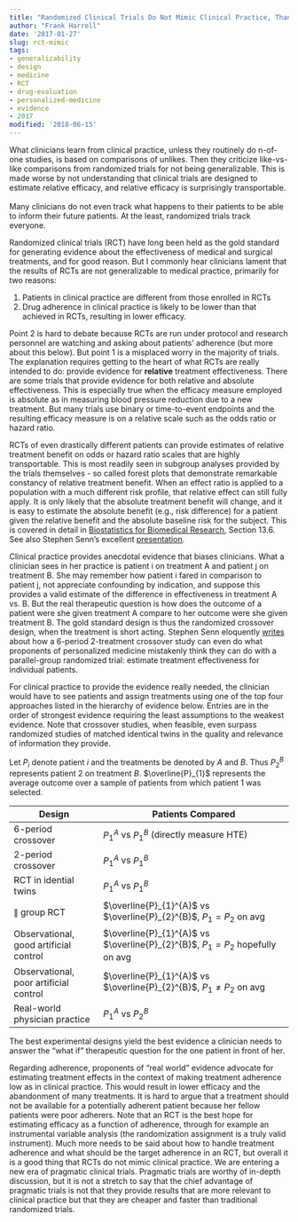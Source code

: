 ```yaml
---
title: "Randomized Clinical Trials Do Not Mimic Clinical Practice, Thank Goodness"
author: "Frank Harrell"
date: '2017-01-27'
slug: rct-mimic
tags:
- generalizability
- design
- medicine
- RCT
- drug-evaluation
- personalized-medicine
- evidence
- 2017
modified: '2018-06-15'
---
```

<p class='rquote'>
What clinicians learn from clinical practice, unless they routinely do n-of-one studies, is based on comparisons of unlikes.  Then they criticize like-vs-like comparisons from randomized trials for not being generalizable.  This is made worse by not understanding that clinical trials are designed to estimate relative efficacy, and relative efficacy is surprisingly transportable.
<br><br>
Many clinicians do not even track what happens to their patients to be able to inform their future patients.  At the least, randomized trials track everyone.
</p>

Randomized clinical trials (RCT) have long been held as the gold standard for
generating evidence about the effectiveness of medical and surgical
treatments, and for good reason.  But I commonly hear clinicians lament
that the results of RCTs are not generalizable to medical practice,
primarily for two reasons:

1.  Patients in clinical practice are different from those enrolled in
    RCTs
2.  Drug adherence in clinical practice is likely to be lower than that
    achieved in RCTs, resulting in lower efficacy.

Point 2 is hard to debate because RCTs are run under protocol and
research personnel are watching and asking about patients' adherence
(but more about this below).  But point 1 is a misplaced worry in the
majority of trials.  The explanation requires getting to the heart of
what RCTs are really intended to do: provide evidence for **relative**
treatment effectiveness.  There are some trials that provide evidence
for both relative and absolute effectiveness.   This is especially true
when the efficacy measure employed is absolute as in measuring blood
pressure reduction due to a new treatment.  But many trials use binary
or time-to-event endpoints and the resulting efficacy measure is on a
relative scale such as the odds ratio or hazard ratio.

RCTs of even drastically different patients can provide estimates of
relative treatment benefit on odds or hazard ratio scales that are
highly transportable.  This is most readily seen in subgroup analyses
provided by the trials themselves - so called forest plots that
demonstrate remarkable constancy of relative treatment benefit.  When an
effect ratio is applied to a population with a much different risk
profile, that relative effect can still fully apply.  It is only likely
that the absolute treatment benefit will change, and it is easy to
estimate the absolute benefit (e.g., risk difference) for a patient
given the relative benefit and the absolute baseline risk for the
subject.   This is covered in detail in [Biostatistics for Biomedical
Research](https://hbiostat.org/doc/bbr.pdf), Section 13.6.  See also Stephen Senn's excellent [presentation](https://www.slideshare.net/StephenSenn1/real-world-modified).

Clinical practice provides anecdotal evidence that biases clinicians.
 What a clinician sees in her practice is patient i on treatment A and
patient j on treatment B.  She may remember how patient i fared in
comparison to patient j, not appreciate confounding by indication, and
suppose this provides a valid estimate of the difference in
effectiveness in treatment A vs. B.  But the real therapeutic question
is how does the outcome of a patient were she given treatment A compare
to her outcome were she given treatment B.  The gold standard design is
thus the randomized crossover design, when the treatment is short
acting.  Stephen Senn eloquently
[writes](http://onlinelibrary.wiley.com/doi/10.1002/sim.6739/abstract) about
how a 6-period 2-treatment crossover study can even do what proponents
of personalized medicine mistakenly think they can do with a
parallel-group randomized trial: estimate treatment effectiveness for
individual patients.

For clinical practice to provide the evidence really needed, the
clinician would have to see patients and assign treatments using one of
the top four approaches listed in the hierarchy of evidence below.
Entries are in the order of strongest evidence requiring the least
assumptions to the weakest evidence. Note that crossover studies, when
feasible, even surpass randomized studies of matched identical twins in
the quality and relevance of information they provide.

Let $P_{i}$ denote patient $i$ and the treatments be denoted by $A$
and $B$.  Thus $P_{2}^{B}$ represents patient 2 on treatment $B$.
$\overline{P}_{1}$ represents the average outcome over a sample of
patients from which patient 1 was selected.

| Design | Patients Compared 
-------- | ----------------- 
6-period crossover | $P_{1}^{A}$ vs $P_{1}^{B}$ (directly measure HTE)
2-period crossover | $P_{1}^{A}$ vs $P_{1}^{B}$
RCT in idential twins | $P_{1}^{A}$ vs $P_{1}^{B}$
$\parallel$ group RCT | $\overline{P}_{1}^{A}$ vs $\overline{P}_{2}^{B}$,  $P_{1}=P_{2}$ on avg
Observational, good artificial control | $\overline{P}_{1}^{A}$ vs  $\overline{P}_{2}^{B}$, $P_{1}=P_{2}$ hopefully on avg
Observational, poor artificial control | $\overline{P}_{1}^{A}$ vs $\overline{P}_{2}^{B}$, $P_{1}\neq P_{2}$ on avg
Real-world physician practice | $P_{1}^{A}$ vs $P_{2}^{B}$

The best experimental designs yield the best evidence a clinician needs
to answer the "what if" therapeutic question for the one patient in
front of her.

Regarding adherence, proponents of "real world" evidence advocate for
estimating treatment effects in the context of making treatment
adherence low as in clinical practice. This would result in lower
efficacy and the abandonment of many treatments. It is hard to argue
that a treatment should not be available for a potentially adherent
patient because her fellow patients were poor adherers. Note that an RCT
is the best hope for estimating efficacy as a function of adherence,
through for example an instrumental variable analysis (the randomization
assignment is a truly valid instrument). Much more needs to be said
about how to handle treatment adherence and what should be the target
adherence in an RCT, but overall it is a good thing that RCTs do not
mimic clinical practice.  We are entering a new era of pragmatic
clinical trials.  Pragmatic trials are worthy of in-depth discussion,
but it is not a stretch to say that the chief advantage of pragmatic
trials is not that they provide results that are more relevant to
clinical practice but that they are cheaper and faster than traditional
randomized trials.
